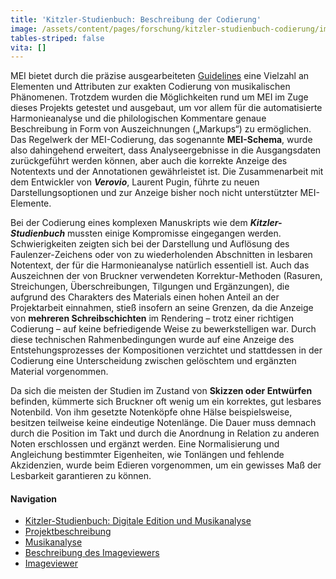 ```yaml
---
title: 'Kitzler-Studienbuch: Beschreibung der Codierung'
image: /assets/content/pages/forschung/kitzler-studienbuch-codierung/image.jpg
tables-striped: false
vita: []
---
```

MEI bietet durch die präzise ausgearbeiteten [Guidelines](https://music-encoding.org/guidelines/v4/content/) eine Vielzahl an Elementen und Attributen zur exakten Codierung von musikalischen Phänomenen. Trotzdem wurden die Möglichkeiten rund um MEI im Zuge dieses Projekts getestet und ausgebaut, um vor allem für die automatisierte Harmonieanalyse und die philologischen Kommentare genaue Beschreibung in Form von Auszeichnungen („Markups“) zu ermöglichen. Das Regelwerk der MEI-Codierung, das sogenannte **MEI-Schema**, wurde also dahingehend erweitert, dass Analyseergebnisse in die Ausgangsdaten zurückgeführt werden können, aber auch die korrekte Anzeige des Notentexts und der Annotationen gewährleistet ist. Die Zusammenarbeit mit dem Entwickler von ***Verovio***, Laurent Pugin, führte zu neuen Darstellungsoptionen und zur Anzeige bisher noch nicht unterstützter MEI-Elemente.

Bei der Codierung eines komplexen Manuskripts wie dem ***Kitzler-Studienbuch*** mussten einige Kompromisse eingegangen werden. Schwierigkeiten zeigten sich bei der Darstellung und Auflösung des Faulenzer-Zeichens oder von zu wiederholenden Abschnitten in lesbaren Notentext, der für die Harmonieanalyse natürlich essentiell ist. Auch das Auszeichnen der von Bruckner verwendeten Korrektur-Methoden (Rasuren, Streichungen, Überschreibungen, Tilgungen und Ergänzungen), die aufgrund des Charakters des Materials einen hohen Anteil an der Projektarbeit einnahmen, stieß insofern an seine Grenzen, da die Anzeige von **mehreren Schreibschichten** im Rendering – trotz einer richtigen Codierung – auf keine befriedigende Weise zu bewerkstelligen war. Durch diese technischen Rahmenbedingungen wurde auf eine Anzeige des Entstehungsprozesses der Kompositionen verzichtet und stattdessen in der Codierung eine Unterscheidung zwischen gelöschtem und ergänzten Material vorgenommen.

Da sich die meisten der Studien im Zustand von **Skizzen oder Entwürfen** befinden, kümmerte sich Bruckner oft wenig um ein korrektes, gut lesbares Notenbild. Von ihm gesetzte Notenköpfe ohne Hälse beispielsweise, besitzen teilweise keine eindeutige Notenlänge. Die Dauer muss demnach durch die Position im Takt und durch die Anordnung in Relation zu anderen Noten erschlossen und ergänzt werden. Eine Normalisierung und Angleichung bestimmter Eigenheiten, wie Tonlängen und fehlende Akzidenzien, wurde beim Edieren vorgenommen, um ein gewisses Maß der Lesbarkeit garantieren zu können.

#### Navigation

* [Kitzler-Studienbuch: Digitale Edition und Musikanalyse](http://www.bruckner-online.at/?page_id=1570)
* [Projektbeschreibung](forschung/kitzler-studienbuch-projektbeschreibung)
* [Musikanalyse](forschung/kitzler-studienbuch-musikanalyse)
* [Beschreibung des Imageviewers](forschung/kitzler-studienbuch-imageviewer)
* [Imageviewer](https://apps-mufo.oeaw.ac.at/studienbuch/)
